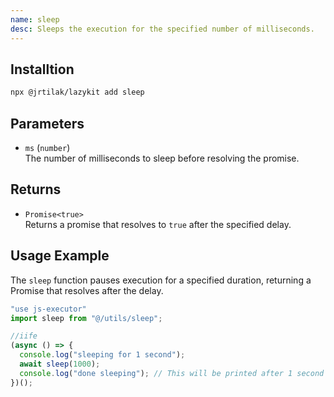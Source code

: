 ```yaml
---
name: sleep
desc: Sleeps the execution for the specified number of milliseconds.
---
```

<CodePreview methodName="sleep"/>

## Installtion

```bash
npx @jrtilak/lazykit add sleep
```
## Parameters

- `ms` (`number`)  
  The number of milliseconds to sleep before resolving the promise.

## Returns

- `Promise<true>`  
  Returns a promise that resolves to `true` after the specified delay.


## Usage Example

The `sleep` function pauses execution for a specified duration, returning a Promise that resolves after the delay.

```javascript
"use js-executor"
import sleep from "@/utils/sleep";

//iife
(async () => {
  console.log("sleeping for 1 second");
  await sleep(1000);
  console.log("done sleeping"); // This will be printed after 1 second
})();
```
